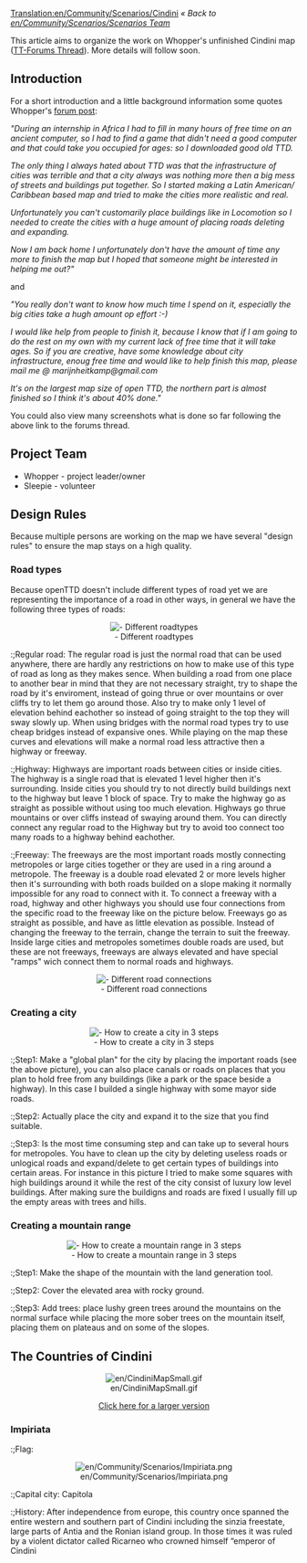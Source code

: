[[Translation:en/Community/Scenarios/Cindini]]
''« Back to [[en/Community/Scenarios/Scenarios Team]]''

This article aims to organize the work on Whopper's unfinished Cindini map ([http://www.tt-forums.net/viewtopic.php?t=30769&postdays=0&postorder=asc&start=0 TT-Forums Thread]). More details will follow soon.

== Introduction ==

For a short introduction and a little background information some quotes Whopper's [http://www.tt-forums.net/viewtopic.php?t=30769 forum post]:

''"During an internship in Africa I had to fill in many hours of free time on an ancient computer, so I had to find a game that didn't need a good computer and that could take you occupied for ages: so I downloaded good old TTD.''

''The only thing I always hated about TTD was that the infrastructure of cities was terrible and that a city always was nothing more then a big mess of streets and buildings put together. So I started making a Latin American/ Caribbean based map and tried to make the cities more realistic and real.''

''Unfortunately you can't customarily place buildings like in Locomotion so I needed to create the cities with a huge amount of placing roads deleting and expanding.''

''Now I am back home I unfortunately don't have the amount of time any more to finish the map but I hoped that someone might be interested in helping me out?"''


and


''"You really don't want to know how much time I spend on it, especially the big cities take a hugh amount op effort :-)''

''I would like help from people to finish it, because I know that if I am going to do the rest on my own with my current lack of free time that it will take ages. So if you are creative, have some knowledge about city infrastructure, enoug free time and would like to help finish this map, please mail me @ marijnheitkamp@gmail.com''

''It's on the largest map size of open TTD, the northern part is almost finished so I think it's about 40% done."''


You could also view many screenshots what is done so far following the above link to the forums thread.

== Project Team ==

* Whopper - project leader/owner
* Sleepie - volunteer

== Design Rules ==
Because multiple persons are working on the map we have several "design rules" to ensure the map stays on a high quality.

=== Road types ===
Because openTTD doesn't include different types of road yet we are representing the importance of a road in other ways, in general we have the following three types of roads:

<center>[[File:en/Community/Scenarios/Roadtypes.jpeg|center|frame| - Different roadtypes]]</center>

:;Regular road: The regular road is just the normal road that can be used anywhere, there are hardly any restrictions on how to make use of this type of road as long as they makes sence. When building a road from one place to another bear in mind that they are not necessary straight, try to shape the road by it's enviroment, instead of going thrue or over mountains or over cliffs try to let them go around those. Also try to make only 1 level of elevation behind eachother so instead of going straight to the top they will sway slowly up. When using bridges with the normal road types try to use cheap bridges instead of expansive ones. While playing on the map these curves and elevations will make a normal road less attractive then a highway or freeway.

:;Highway: Highways are important roads between cities or inside cities. The highway is a single road that is elevated 1 level higher then it's surrounding. Inside cities you should try to not directly build buildings next to the highway but leave 1 block of space. Try to make the highway go as straight as possible without using too much elevation. Highways go thrue mountains or over cliffs instead of swaying around them. You can directly connect any regular road to the Highway but try to avoid too connect too many roads to a highway behind eachother.

:;Freeway: The freeways are the most important roads mostly connecting metropoles or large cities together or they are used in a ring around a metropole. The freeway is a double road elevated 2 or more levels higher then it's surrounding with both roads builded on a slope making it normally impossible for any road to connect with it. To connect a freeway with a road, highway and other highways you should use four connections from the specific road to the freeway like on the picture below. Freeways go as straight as possible, and have as little elevation as possible. Instead of changing the freeway to the terrain, change the terrain to suit the freeway. Inside large cities and metropoles sometimes double roads are used, but these are not freeways, freeways are always elevated and have special "ramps" wich connect them to normal roads and highways.

<center>[[File:en/Community/Scenarios/RoadConnection.jpeg|center|frame| - Different road connections]]</center>

=== Creating a city ===

<center>[[File:en/Community/Scenarios/Tut city.gif|center|frame| - How to create a city in 3 steps]]</center>

:;Step1: Make a "global plan" for the city by placing the important roads (see the above picture), you can also place canals or roads on places that you plan to hold free from any buildings (like a park or the space beside a highway). In this case I builded a single highway with some mayor side roads.

:;Step2: Actually place the city and expand it to the size that you find suitable.

:;Step3: Is the most time consuming step and can take up to several hours for metropoles. You have to clean up the city by deleting useless roads or unlogical roads and expand/delete to get certain types of buildings into certain areas. For instance in this picture I tried to make some squares with high buildings around it while the rest of the city consist of luxury low level buildings. After making sure the buildigns and roads are fixed I usually fill up the empty areas with trees and hills.

=== Creating a mountain range ===

<center>[[File:en/Community/Scenarios/Tut mountain.gif|center|frame| - How to create a mountain range in 3 steps]]</center>

:;Step1: Make the shape of the mountain with the land generation tool.

:;Step2: Cover the elevated area with rocky ground.

:;Step3: Add trees: place lushy green trees around the mountains on the normal surface while placing the more sober trees on the mountain itself, placing them on plateaus and on some of the slopes.

== The Countries of Cindini ==

<center>[[File:en/CindiniMapSmall.gif]]</center>

<center>[http://www.stage-tanzania.nl/openTTDmap/CountryMap2.jpg Click here for a larger version]</center>

=== Impiriata ===
:;Flag: <center>[[File:en/Community/Scenarios/Impiriata.png]]</center>

:;Capital city: Capitola

:;History: After independence from europe, this country once spanned the entire western and southern part of Cindini including the sinzia freestate, large parts of Antia and the Ronian island group. In those times it was ruled by a violent dictator called Ricarneo who crowned himself “emperor of Cindini
